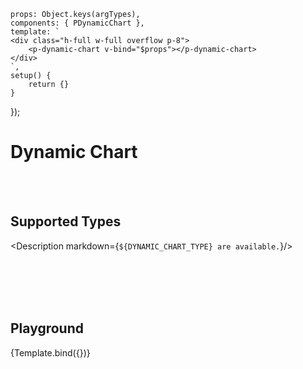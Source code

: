 

<Meta title='Data Display/Dynamic/Dynamic Chart' argTypes={getDynamicChartArgTypes()}
/>


    props: Object.keys(argTypes),
    components: { PDynamicChart },
    template: `
    <div class="h-full w-full overflow p-8">
        <p-dynamic-chart v-bind="$props"></p-dynamic-chart>
    </div>
    `,
    setup() {
        return {}
    }
});


# Dynamic Chart
<br/>
<br/>

## Supported Types

<Description markdown={`
${DYNAMIC_CHART_TYPE} are available.
`}/>

<br/>
<br/>

<br/>
<br/>

## Playground

<Canvas>
    <Story name="Playground">
        {Template.bind({})}
    </Story>
</Canvas>

<ArgsTable story="Playground"/>

